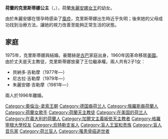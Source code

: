 {{Unreferenced|time=2020-07-25T06:06:58+00:00}}
{{Infobox royalty
| name        = 克里斯蒂娜公主
| image       = Princess Christina of the Netherlands in 1975.jpg
| birth_date  = {{Birth date|df=yes|1947|2|18}}
| birth_place = {{flag|Netherlands}}[[巴倫_(烏得勒支省)|巴倫]][[蘇斯特代克宮|蘇斯特代克宮]]
| death_date  = {{Death date and age|df=yes|2019|8|16|1947|2|18}}
| death_place = {{flag|Netherlands}}[[海牙|海牙]][[諾代恩德宮|諾代恩德宮]]
| spouse      = {{marriage|[[豪爾赫·吉勒摩|豪爾赫·吉勒摩]]|1975|1996|end=離婚}}
| issue       = 貝納多·吉勒摩<br>尼古拉·吉勒摩<br>朱麗安娜·吉勒摩
| house       = [[奧蘭治-拿騷王朝|奧蘭治-拿騷王朝]]
| father      = [[伯恩哈德王子_(利珀-比斯特費爾德)|伯恩哈德親王]]
| mother      = [[朱麗安娜女王|朱麗安娜女王]]
| religion    = 原[[歸正宗|歸正宗]]<br>1992年後：[[羅馬天主教|羅馬天主教]]
}}
'''荷蘭的克里斯蒂娜公主'''（{{lang-nl|Christina der Nederlanden}}，{{bd|1947年|2月18日|2019年|8月16日|catIdx=Christina}}），荷蘭[[朱麗安娜女王|朱麗安娜女王]]的幼女。

由於朱麗安娜在懷孕時感染了[[風疹|風疹]]，克里斯蒂娜出生時近乎失明；後來她的父母成功找到治療方法，讓她的視力改善至能夠正常生活的狀態。

== 家庭 ==
1975年，克里斯蒂娜與{{le|豪爾赫·吉勒摩|Jorge Guillermo}}結婚。豪爾赫是[[古巴|古巴]]家庭出身，1960年因革命移居[[美國|美國]]。由於丈夫是天主教徒，克里斯蒂娜放棄了王位繼承權。兩人共有2子1女：
* 貝納多·吉勒摩（1977年—）
* 尼古拉·吉勒摩（1979年—）
* 朱麗安娜·吉勒摩（1981年—）

兩人於1996年離婚。

{{DEFAULTSORT: Christina}}
[[Category:奧倫治-拿索王朝|Category:奧倫治-拿索王朝]]
[[Category:德国裔荷兰人|Category:德国裔荷兰人]]
[[Category:俄羅斯裔荷蘭人|Category:俄羅斯裔荷蘭人]]
[[Category:荷蘭女歌手|Category:荷蘭女歌手]]
[[Category:荷蘭天主教徒|Category:荷蘭天主教徒]]
[[Category:在美国的荷兰人|Category:在美国的荷兰人]]
[[Category:在義大利的荷蘭人|Category:在義大利的荷蘭人]]
[[Category:加爾文主義皈依天主教者|Category:加爾文主義皈依天主教者]]
[[Category:格羅寧根大學校友|Category:格羅寧根大學校友]]
[[Category:烏特勒支省人|Category:烏特勒支省人]]
[[Category:盲人王室和贵族|Category:盲人王室和贵族]]
[[Category:盲人音乐家|Category:盲人音乐家]]
[[Category:荷兰盲人|Category:荷兰盲人]]
[[Category:罹患骨癌逝世者|Category:罹患骨癌逝世者]]